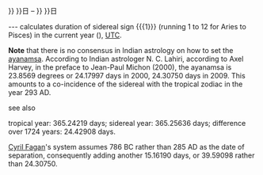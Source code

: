 {{MONTHNAME|{{JULIANDAY.MONTH|{{#expr:{{JULIANDAY|2009|3|20|11|44|00}}+({{CURRENTYEAR}}-2009)*365.25636+({{{1|1}}}-1)*30.4380+24.42908}}}}}}<!--月-->{{JULIANDAY.DAY|{{#expr:{{JULIANDAY|2009|3|20|11|44|00}}+({{CURRENTYEAR}}-2009)*365.25636+0.12753+({{{1|1}}}-1)*30.4380+24.42908}}}}日 &ndash; {{MONTHNAME|{{JULIANDAY.MONTH|{{#expr:{{JULIANDAY|2009|3|20|11|44|00}}+({{CURRENTYEAR}}-2009)*365.25636+({{{1|1}}})*30.4380+24.42908}}}}}}<!--月-->{{JULIANDAY.DAY|{{#expr:{{JULIANDAY|2009|3|20|11|44|00}}+({{CURRENTYEAR}}-2009)*24.17997+({{{1|1}}})*30.4380+24.42908}}}}日 <noinclude>

---
calculates duration of sidereal sign <nowiki>{{{1}}}</nowiki> (running 1 to 12 for Aries to Pisces) in the current year 
({{CURRENTYEAR}}), [[UTC]].


'''Note''' that there is no consensus in Indian astrology on how to set the [[ayanamsa]]. 
According to Indian astrologer N. C. Lahiri, according to Axel Harvey, in the preface to Jean-Paul
Michon (2000), the ayanamsa is  23.8569 degrees or 24.17997 days in 2000, 24.30750 days in 2009. This amounts to a co-incidence of the sidereal with the tropical zodiac in the year 293 AD.


see also {{tl|Zodiac date}} 


tropical year: 365.24219 days; sidereal year: 365.25636 days; difference over 1724 years: 24.42908 days.

[[Cyril Fagan]]'s system assumes 786 BC rather than 285 AD as the date of separation, consequently adding another 15.16190 days, or 39.59098 rather than 24.30750.
 

</noinclude>